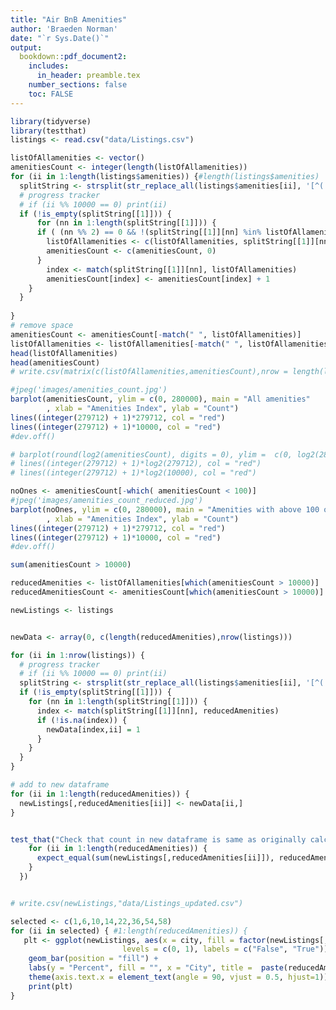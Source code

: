 ```yaml
---
title: "Air BnB Amenities"
author: 'Braeden Norman'
date: "`r Sys.Date()`"
output: 
  bookdown::pdf_document2:
    includes:
      in_header: preamble.tex
    number_sections: false
    toc: FALSE
---
```




```r
library(tidyverse)
library(testthat)
listings <- read.csv("data/Listings.csv")
```



::: {.solbox data-latex=""}
```r
listOfAllamenities <- vector()
amenitiesCount <- integer(length(listOfAllamenities))
for (ii in 1:length(listings$amenities)) {#length(listings$amenities)
  splitString <- strsplit(str_replace_all(listings$amenities[ii], '[^( |")[:alnum:]]', ""), '"')
  # progress tracker
  # if (ii %% 10000 == 0) print(ii)
  if (!is_empty(splitString[[1]])) {
      for (nn in 1:length(splitString[[1]])) {
      if ( (nn %% 2) == 0 && !(splitString[[1]][nn] %in% listOfAllamenities)) {
        listOfAllamenities <- c(listOfAllamenities, splitString[[1]][nn])
        amenitiesCount <- c(amenitiesCount, 0)
      }
        index <- match(splitString[[1]][nn], listOfAllamenities)
        amenitiesCount[index] <- amenitiesCount[index] + 1
    }
  }
  
}
# remove space 
amenitiesCount <- amenitiesCount[-match(" ", listOfAllamenities)]
listOfAllamenities <- listOfAllamenities[-match(" ", listOfAllamenities)]
head(listOfAllamenities)
head(amenitiesCount)
# write.csv(matrix(c(listOfAllamenities,amenitiesCount),nrow = length(listOfAllamenities), ncol = 2),"data/amenities_count.csv")
```


```r
#jpeg('images/amenities_count.jpg')
barplot(amenitiesCount, ylim = c(0, 280000), main = "All amenities"
        , xlab = "Amenities Index", ylab = "Count")
lines((integer(279712) + 1)*279712, col = "red")
lines((integer(279712) + 1)*10000, col = "red")
#dev.off()

# barplot(round(log2(amenitiesCount), digits = 0), ylim =  c(0, log2(280000)) ,ylab = "Log of count")
# lines((integer(279712) + 1)*log2(279712), col = "red")
# lines((integer(279712) + 1)*log2(10000), col = "red")

noOnes <- amenitiesCount[-which( amenitiesCount < 100)]
#jpeg('images/amenities_count_reduced.jpg')
barplot(noOnes, ylim = c(0, 280000), main = "Amenities with above 100 observations"
        , xlab = "Amenities Index", ylab = "Count")
lines((integer(279712) + 1)*279712, col = "red")
lines((integer(279712) + 1)*10000, col = "red")
#dev.off()

sum(amenitiesCount > 10000)

```


```r

reducedAmenities <- listOfAllamenities[which(amenitiesCount > 10000)]
reducedAmenitiesCount <- amenitiesCount[which(amenitiesCount > 10000)]

newListings <- listings


newData <- array(0, c(length(reducedAmenities),nrow(listings)))

for (ii in 1:nrow(listings)) {
  # progress tracker
  # if (ii %% 10000 == 0) print(ii)
  splitString <- strsplit(str_replace_all(listings$amenities[ii], '[^( |")[:alnum:]]', ""), '"')
  if (!is_empty(splitString[[1]])) {
    for (nn in 1:length(splitString[[1]])) {
      index <- match(splitString[[1]][nn], reducedAmenities)
      if (!is.na(index)) {
        newData[index,ii] = 1
      }
    }
  }
}

# add to new dataframe
for (ii in 1:length(reducedAmenities)) {
  newListings[,reducedAmenities[ii]] <- newData[ii,]
}


test_that("Check that count in new dataframe is same as originally calculated", {
    for (ii in 1:length(reducedAmenities)) {
      expect_equal(sum(newListings[,reducedAmenities[ii]]), reducedAmenitiesCount[ii])
    }
  })


# write.csv(newListings,"data/Listings_updated.csv")

```


```r
selected <- c(1,6,10,14,22,36,54,58)
for (ii in selected) { #1:length(reducedAmenities)) {
   plt <- ggplot(newListings, aes(x = city, fill = factor(newListings[,reducedAmenities[ii]],
                         levels = c(0, 1), labels = c("False", "True")))) +
    geom_bar(position = "fill") +
    labs(y = "Percent", fill = "", x = "City", title =  paste(reducedAmenities[ii],"by City")) +
    theme(axis.text.x = element_text(angle = 90, vjust = 0.5, hjust=1))
    print(plt)
}


```


:::

